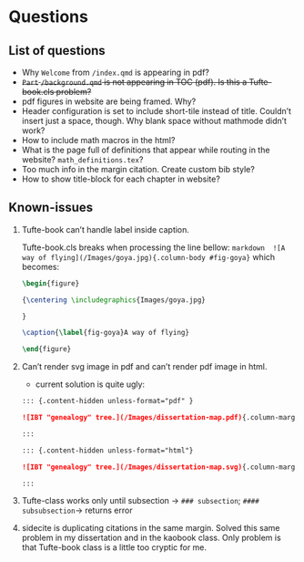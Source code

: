 # Questions

## List of questions
- Why `Welcome` from  `/index.qmd` is appearing in pdf?
- ~~`Part` `/background.qmd` is not appearing in TOC (pdf).  Is this a Tufte-book.cls problem?~~
- pdf figures in website are being framed. Why? 
- Header configuration is set to include short-tile instead of title.  Couldn't insert just a space, though.  Why blank space without mathmode didn't work?
- How to include math macros in the html?  
- What is the page full of definitions that appear while routing in the website? `math_definitions.tex`?
- Too much info in the margin citation. Create custom bib style?
- How to show title-block for each chapter in website?

## Known-issues

1. Tufte-book can't handle label inside caption.

    Tufte-book.cls breaks when processing the line bellow:
    ```markdown
    ![A way of flying](/Images/goya.jpg){.column-body #fig-goya}
    ```
    which becomes:

    ```tex
    \begin{figure}

    {\centering \includegraphics{Images/goya.jpg}

    }

    \caption{\label{fig-goya}A way of flying}

    \end{figure}
    ```
    
 2. Can't render svg image in pdf and can't render pdf image in html.
    - current solution is quite ugly: 

    ```markdown
    ::: {.content-hidden unless-format="pdf" }

    ![IBT "genealogy" tree.](/Images/dissertation-map.pdf){.column-margin width=90%}

    :::

    ::: {.content-hidden unless-format="html"}

    ![IBT "genealogy" tree.](/Images/dissertation-map.svg){.column-margin width=90%}

    :::

    ```

3. Tufte-class works only until subsection -> `### subsection`; `#### subsubsection`-> returns error

4. sidecite is duplicating citations in the same margin. Solved this same problem in my dissertation and in the kaobook class. Only problem is that Tufte-book class is a little too cryptic for me. 